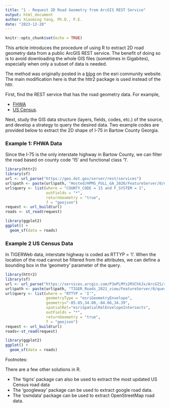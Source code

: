 ```yaml
---
title: "1 - Request 2D Road Geometry from ArcGIS REST Service"
output: html_document
author: Xiaoming Yang, Ph.D., P.E.
date: "2023-12-20"
---
```


```r
knitr::opts_chunk$set(echo = TRUE)
```

This article introduces the procedure of using R to extract 2D road geometry data from a public ArcGIS REST service. The benefit of doing so is to avoid downloading the whole GIS files (sometimes in Gigabites), especially when only a subset of data is needed. 

The method was originally posted in a [blog](https://community.esri.com/t5/gis-life-blog/accessing-arcgis-rest-services-using-r/ba-p/898451) on the esri community website. The main modification here is that the httr2 package is used instead of the httr.

First, find the REST service that has the road geometry data. For example,

* [FHWA](https://www.fhwa.dot.gov/policyinformation/hpms/shapefiles.cfm)
* [US Census](https://services.arcgis.com/P3ePLMYs2RVChkJx/ArcGIS/rest/services/TIGER_Roads_2021_view/FeatureServer). 

Next, study the GIS data structure (layers, fields, codes, etc.) of the source, and develop a strategy to query the desired data. Two example codes are provided below to extract the 2D shape of I-75 in Bartow County Georgia.

### Example 1: FHWA Data

Since the I-75 is the only interstate highway in Bartow County, we can filter the road based on county code '15' and functional class '1'.

```r
library(httr2)
library(sf)
url <- url_parse("https://geo.dot.gov/server/rest/services")
url$path <- paste(url$path, "Hosted/HPMS_FULL_GA_2020/FeatureServer/0/query", sep = "/")
url$query <- list(where = "COUNTY_CODE = 15 and F_SYSTEM = 1",
                  outFields = "*",
                  returnGeometry = "true",
                  f = "geojson")
request <- url_build(url)
roads <- st_read(request)

library(ggplot2)
ggplot() + 
  geom_sf(data = roads)
```

### Example 2 US Census Data
In TIGERWeb data, interstate highway is coded as RTTYP = 'I'. When the location of the road cannot be filtered from the attributes, we can define a bounding box in the 'geometry' parameter of the query.

```r
library(httr2)
library(sf)
url <- url_parse("https://services.arcgis.com/P3ePLMYs2RVChkJx/ArcGIS/rest/services")
url$path <- paste(url$path, "TIGER_Roads_2021_view/FeatureServer/0/query", sep = "/")
url$query <- list(where = "RTTYP = 'I'",
                  geometryType = "esriGeometryEnvelope",
                  geometry="-85.05,34.08,-84.66,34.39",
                  spatialRel="esriSpatialRelEnvelopeIntersects",
                  outFields = "*",
                  returnGeometry = "true",
                  f = "geojson")
request <- url_build(url)
roads<-st_read(request)

library(ggplot2)
ggplot() + 
  geom_sf(data = roads)

```

Footnotes:

There are a few other solutions in R.

* The 'tigris' package can also be used to extract the most updated US Census road data
* The 'googleway' package can be used to extract google road data.
* The 'osmdata' package can be used to extract OpenStreetMap road data.
